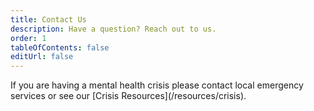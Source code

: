 ```yaml
---
title: Contact Us
description: Have a question? Reach out to us.
order: 1
tableOfContents: false
editUrl: false
---
```


<LinkCard
  title="Peer support"
  href="https://discord.mymind.care"
  description="Join us on discord"
/>

<LinkCard
  title="Tech support"
  href="https://github.com/bayrock/mymind.care/issues/new"
  description="Open a ticket"
/>

<LinkCard
  title="Business inquiry"
  href="mailto: serene@mymind.care"
  description="Send us an email"
/>

<Card title="Having a crisis?" icon='phone'>
  If you are having a mental health crisis please contact local emergency services or see our [Crisis Resources](/resources/crisis).
</Card>

